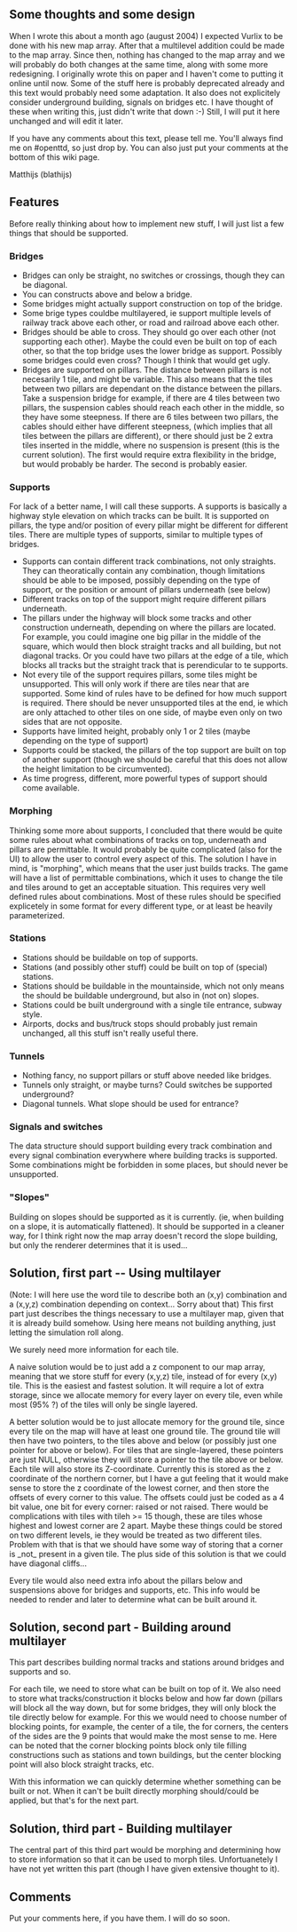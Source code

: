 ==Some thoughts and some design==
When I wrote this about a month ago (august 2004) I expected Vurlix to be done with his new map array. After that a multilevel addition could be made to the map array. Since then, nothing has changed to the map array and we will probably do both changes at the same time, along with some more redesigning.
I originally wrote this on paper and I haven't come to putting it online until now. Some of the stuff here is probably deprecated already and this text would probably need some adaptation. It also does not explicitely consider underground building, signals on bridges etc. I have thought of these when writing this, just didn't write that down :-) Still, I will put it here unchanged and will edit it later.

If you have any comments about this text, please tell me. You'll always find me on #openttd, so just drop by. You can also just put your comments at the bottom of this wiki page.

Matthijs (blathijs)

==Features==
Before really thinking about how to implement new stuff, I will just list a few things that should be supported.
===Bridges===
*Bridges can only be straight, no switches or crossings, though they can be diagonal.
*You can constructs above and below a bridge.
*Some bridges might actually support construction on top of the bridge.
*Some brige types couldbe multilayered, ie support multiple levels of railway track above each other, or road and railroad above each other.
*Bridges should be able to cross. They should go over each other (not supporting each other). Maybe the could even be built on top of each other, so that the top bridge uses the lower bridge as support. Possibly some bridges could even  cross? Though I think that would get ugly.
*Bridges are supported on pillars. The distance between pillars is not necesarily 1 tile, and might be variable. This also means that the tiles between two pillars are dependant on the distance between the pillars. Take a suspension bridge for example, if there are 4 tiles between two pillars, the suspension cables should reach each other in the middle, so they have some steepness. If there are 6 tiles between two pillars, the cables should either have different steepness, (which implies that all tiles between the pillars are different), or there should just be 2 extra tiles inserted in the middle, where no suspension is present (this is the current solution). The first would require extra flexibility in the bridge, but would probably be harder. The second is probably easier.

===Supports===
For lack of a better name, I will call these supports. A supports is basically a highway style elevation on which tracks can be built. It is supported on pillars, the type and/or position of every pillar might be different for different tiles. There are multiple types of supports, similar to multiple types of bridges.
*Supports can contain different track combinations, not only straights. They can theoratically contain any combination, though limitations should be able to be imposed, possibly depending on the type of support, or the position or amount of pillars underneath (see below)
*Different tracks on top of the support might require different pillars underneath.
*The pillars under the highway will block some tracks and other construction underneath, depending on where the pillars are located. For example, you could imagine one big pillar in the middle of the square, which would then block straight tracks and all building, but not diagonal tracks. Or you could have two pillars at the edge of a tile, which blocks all tracks but the straight track that is perendicular to te supports.
*Not every tile of the support requires pillars, some tiles might be unsupported. This will only work if there are tiles near that are supported. Some kind of rules have to be defined for how much support is required. There should be never unsupported tiles at the end, ie which are only attached to other tiles on one side, of maybe even only on two sides that are not opposite.
*Supports have limited height, probably only 1 or 2 tiles (maybe depending on the type of support)
*Supports could be stacked, the pillars of the top support are built on top of another support (though we should be  careful that this does not allow the height limitation to be circumvented).
*As time progress, different, more powerful types of support should come available.

===Morphing===
Thinking some more about supports, I concluded that there would be quite some rules about what combinations of tracks on top, underneath and pillars are permittable. It would probably be quite complicated (also for the UI) to allow the user to control every aspect of this. The solution I have in mind, is "morphing", which means that the user just builds tracks. The game will have a list of permittable combinations, which it uses to change the tile and tiles around to get an acceptable situation. This requires very well defined rules about combinations. Most of these rules should be specified explicetely in some format for every different type, or at least be heavily parameterized.

===Stations===
*Stations should be buildable on top of supports.
*Stations (and possibly other stuff) could be built on top of (special) stations.
*Stations should be buildable in the mountainside, which not only means the should be buildable underground, but also in (not on) slopes.
*Stations could be built underground with a single tile entrance, subway style.
*Airports, docks and bus/truck stops should probably just remain unchanged, all this stuff isn't really useful there.

===Tunnels===
*Nothing fancy, no support pillars or stuff above needed like bridges.
*Tunnels only straight, or maybe turns? Could switches be supported underground?
*Diagonal tunnels. What slope should be used for entrance?

===Signals and switches===
The data structure should support building every track combination and every signal combination everywhere where building tracks is supported. Some combinations might be forbidden in some places, but should never be unsupported.

==="Slopes"===
Building on slopes should be supported as it is currently. (ie, when building on a slope, it is automatically flattened). It should be supported in a cleaner way, for I think right now the map array doesn't record the slope building, but only the renderer determines that it is used...


==Solution, first part -- Using multilayer==
(Note: I will here use the word tile to describe both an (x,y) combination and a (x,y,z) combination depending on context... Sorry about that)
This first part just describes the things necessary to use a multilayer map, given that it is already build somehow. Using here means not building anything, just letting the simulation roll along.

We surely need more information for each tile.

A naive solution would be to just add a z component to our map array, meaning that we store stuff for every (x,y,z) tile, instead of for every (x,y) tile. This is the easiest and fastest solution. It will require a lot of extra storage, since we allocate memory for every layer on every tile, even while most (95% ?) of the tiles will only be single layered.

A better solution would be to just allocate memory for the ground tile, since every tile on the map will have at least one ground tile. The ground tile will then have two pointers, to the tiles above and below (or possibly just one pointer for above or below). For tiles that are single-layered, these pointers are just NULL, otherwise they will store a pointer to the tile above or below.
Each tile will also store its Z-coordinate. Currently this is stored as the z coordinate of the northern corner, but I have a gut feeling that it would make sense to store the z coordinate of the lowest corner, and then store the offsets of every corner to this value. The offsets could just be coded as a 4 bit value, one bit for every corner: raised or not raised. There would be complications with tiles with tileh >= 15 though, these are tiles whose highest and lowest corner are 2 apart. Maybe these things could be stored on two different levels, ie they would be treated as two different tiles. Problem with that is that we should have some way of storing that a corner is _not_ present in a given tile. The plus side of this solution is that we could have diagonal cliffs...

Every tile would also need extra info about the pillars below and suspensions above for bridges and supports, etc. This info would be needed to render and later to determine what can be built around it.

==Solution, second part - Building around multilayer==
This part describes building normal tracks and stations around bridges and supports and so.

For each tile, we need to store what can be built on top of it. We also need to store what tracks/construction it blocks below and how far down (pillars will block all the way down, but for some bridges, they will only block the tile directly below for example. For this we would need to choose number of blocking points, for example, the center of a tile, the for corners, the centers of the sides are the 9 points that would make the most sense to me. Here can be noted that the corner blocking points block only tile filling constructions such as stations and town buildings, but the center blocking point will also block straight tracks, etc.

With this information we can quickly determine whether something can be built or not. When it can't be built directly morphing should/could be applied, but that's for the next part.

==Solution, third part - Building multilayer==
The central part of this third part would be morphing and determining how to store information so that it can be used to morph tiles. Unfortuanetely I have not yet written this part (though I have given extensive thought to it).


==Comments==
Put your comments here, if you have them. I will do so soon.